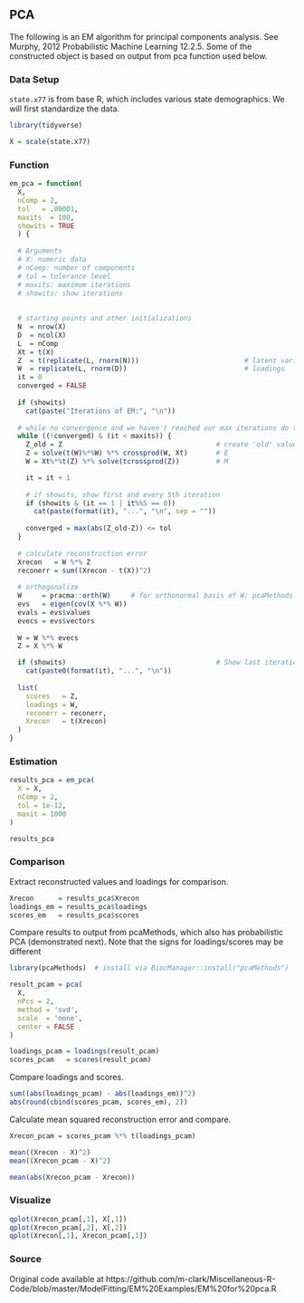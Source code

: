 ## PCA


The following is an EM algorithm for principal components analysis. See Murphy,
2012 Probabilistic Machine Learning 12.2.5. Some of the constructed object is
based on output from <span class="func" style = "">pca</span> function used below. 

### Data Setup

`state.x77` is from base R, which includes various state demographics.  We will first standardize the data.

```r
library(tidyverse)

X = scale(state.x77)
```


###  Function

```r
em_pca = function(
  X,
  nComp = 2,
  tol   = .00001,
  maxits  = 100,
  showits = TRUE
  ) {
  
  # Arguments 
  # X: numeric data
  # nComp: number of components
  # tol = tolerance level
  # maxits: maximum iterations
  # showits: show iterations
  
  
  # starting points and other initializations
  N  = nrow(X)
  D  = ncol(X)
  L  = nComp
  Xt = t(X)
  Z  = t(replicate(L, rnorm(N)))                          # latent variables
  W  = replicate(L, rnorm(D))                             # loadings
  it = 0
  converged = FALSE
    
  if (showits)                                                     
    cat(paste("Iterations of EM:", "\n"))
  
  # while no convergence and we haven't reached our max iterations do this stuff
  while ((!converged) & (it < maxits)) {                           
    Z_old = Z                                      # create 'old' values for comparison
    Z = solve(t(W)%*%W) %*% crossprod(W, Xt)       # E
    W = Xt%*%t(Z) %*% solve(tcrossprod(Z))         # M

    it = it + 1
    
    # if showits, show first and every 5th iteration
    if (showits & (it == 1 | it%%5 == 0))           
      cat(paste(format(it), "...", "\n", sep = ""))
    
    converged = max(abs(Z_old-Z)) <= tol
  }
  
  # calculate reconstruction error
  Xrecon   = W %*% Z
  reconerr = sum((Xrecon - t(X))^2)
  
  # orthogonalize
  W     = pracma::orth(W)     # for orthonormal basis of W; pcaMethods package has also
  evs   = eigen(cov(X %*% W))
  evals = evs$values
  evecs = evs$vectors
  
  W = W %*% evecs
  Z = X %*% W

  if (showits)                                     # Show last iteration
    cat(paste0(format(it), "...", "\n"))
  
  list(
    scores   = Z,
    loadings = W,
    reconerr = reconerr,
    Xrecon   = t(Xrecon)
  )
}
```






### Estimation

```r
results_pca = em_pca(
  X = X,
  nComp = 2,
  tol = 1e-12,
  maxit = 1000
)

results_pca
```

### Comparison

Extract reconstructed values and loadings for comparison.

```r
Xrecon      = results_pca$Xrecon
loadings_em = results_pca$loadings
scores_em   = results_pca$scores
```

Compare results to output from <span class="pack" style = "">pcaMethods</span>, which also has probabilistic PCA (demonstrated next). Note that the signs for loadings/scores may be different

```r
library(pcaMethods)  # install via BiocManager::install("pcaMethods")

result_pcam = pca(
  X,
  nPcs = 2,
  method = 'svd',
  scale  = 'none',
  center = FALSE
)

loadings_pcam = loadings(result_pcam)
scores_pcam   = scores(result_pcam)
```


Compare loadings and scores.

```r
sum((abs(loadings_pcam) - abs(loadings_em))^2)
abs(round(cbind(scores_pcam, scores_em), 2))
```


Calculate mean squared reconstruction error and compare.

```r
Xrecon_pcam = scores_pcam %*% t(loadings_pcam)

mean((Xrecon - X)^2)
mean((Xrecon_pcam - X)^2)

mean(abs(Xrecon_pcam - Xrecon))
```



### Visualize

```r
qplot(Xrecon_pcam[,1], X[,1])
qplot(Xrecon_pcam[,2], X[,2])
qplot(Xrecon[,1], Xrecon_pcam[,1])
```


### Source

Original code available at
https://github.com/m-clark/Miscellaneous-R-Code/blob/master/ModelFitting/EM%20Examples/EM%20for%20pca.R
